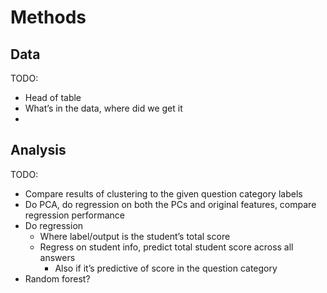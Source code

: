 # Methods

## Data

TODO: 

* Head of table
* What's in the data, where did we get it
* 


## Analysis

TODO:

* Compare results of clustering to the given question category labels
* Do PCA, do regression on both the PCs and original features, compare regression performance
* Do regression
  * Where label/output is the student's total score
  * Regress on student info, predict total student score across all answers
    * Also if it's predictive of score in the question category
* Random forest?

